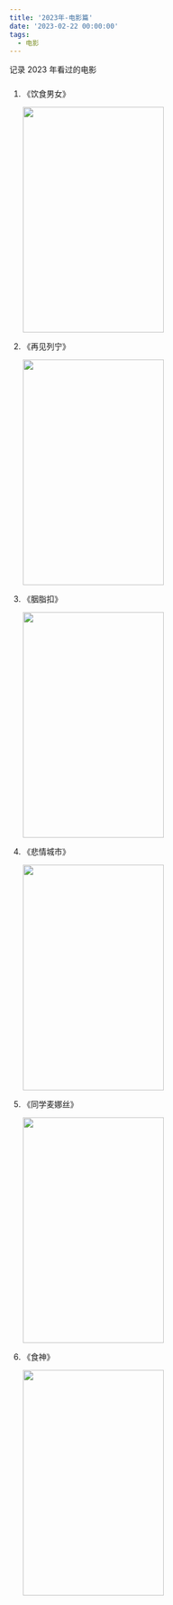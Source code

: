 ```yaml
---
title: '2023年-电影篇'
date: '2023-02-22 00:00:00'
tags:
  - 电影
---
```


记录 2023 年看过的电影

###

1. 《饮食男女》

   <img
     src="https://www.themoviedb.org/t/p/original/ylWrToVWcfQ1j1bV8ZoCZ3Ye8rr.jpg"
     width="250px"
     height="400px"
   />

1. 《再见列宁》

   <img
     src="https://www.themoviedb.org/t/p/original/68kWvjeoMtR7puXoPW6vm7jxsKy.jpg"
     width="250px"
     height="400px"
   />

1. 《胭脂扣》

   <img
     src="https://www.themoviedb.org/t/p/w440_and_h660_face/9nf2sVrj86R6ie9t1EwEiv3Y7Ka.jpg"
     width="250px"
     height="400px"
   />

1. 《悲情城市》

   <img
     src="https://www.themoviedb.org/t/p/original/cRiuKvkpFlkHQ5xSfqPhPzN72yY.jpg"
     width="250px"
     height="400px"
   />

1. 《同学麦娜丝》

   <img
     src="https://www.themoviedb.org/t/p/original/kIjLHakcvsKtll8Bpos1U6AxlaB.jpg"
     width="250px"
     height="400px"
   />

1. 《食神》

   <img
     src="https://www.themoviedb.org/t/p/original/ixFLvcvR58ayP1UWA3EKS6CXp2F.jpg"
     width="250px"
     height="400px"
   />


